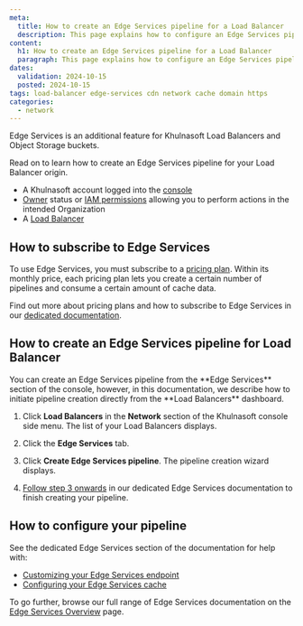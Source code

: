 ```yaml
---
meta:
  title: How to create an Edge Services pipeline for a Load Balancer
  description: This page explains how to configure an Edge Services pipeline on your Load Balancer, enabling a caching service for faster and more efficient delivery.
content:
  h1: How to create an Edge Services pipeline for a Load Balancer
  paragraph: This page explains how to configure an Edge Services pipeline on your Load Balancer, enabling a caching service for faster and more efficient delivery.
dates:
  validation: 2024-10-15
  posted: 2024-10-15
tags: load-balancer edge-services cdn network cache domain https
categories:
  - network
---
```


Edge Services is an additional feature for Khulnasoft Load Balancers and Object Storage buckets.

<Macro id="edge-services-lb-benefits" />

Read on to learn how to create an Edge Services pipeline for your Load Balancer origin.

<Macro id="requirements" />

- A Khulnasoft account logged into the [console](https://console.khulnasoft.com)
- [Owner](/identity-and-access-management/iam/concepts/#owner) status or [IAM permissions](/identity-and-access-management/iam/concepts/#permission) allowing you to perform actions in the intended Organization
- A [Load Balancer](/storage/object/how-to/create-a-bucket/)

## How to subscribe to Edge Services

To use Edge Services, you must subscribe to a [pricing plan](https://www.khulnasoft.com/en/pricing/network/#edge-services). Within its monthly price, each pricing plan lets you create a certain number of pipelines and consume a certain amount of cache data.

Find out more about pricing plans and how to subscribe to Edge Services in our [dedicated documentation](/network/edge-services/how-to/subscribe-edge-services/).

## How to create an Edge Services pipeline for Load Balancer

<Message type="tip">
You can create an Edge Services pipeline from the **Edge Services** section of the console, however, in this documentation, we describe how to initiate pipeline creation directly from the **Load Balancers** dashboard.
</Message>

1. Click **Load Balancers** in the **Network** section of the Khulnasoft console side menu. The list of your Load Balancers displays.

2. Click the **Edge Services** tab.

3. Click **Create Edge Services pipeline**. The pipeline creation wizard displays.

    <Lightbox src="khulnasoft-create-es-pipeline-lb.webp" alt="A screenshot of the Create Edge Services Pipeline wizard in the Khulnasoft console. The steps shown are 1: Configure Origin, 2: Define protocol and origin host, and 3: Choose a name" />

4. [Follow step 3 onwards](/network/edge-services/how-to/create-pipeline-lb/#how-to-create-an-edge-services-pipeline-for-load-balancer) in our dedicated Edge Services documentation to finish creating your pipeline.

## How to configure your pipeline

See the dedicated Edge Services section of the documentation for help with:

- [Customizing your Edge Services endpoint](/network/edge-services/how-to/configure-custom-domain/)
- [Configuring your Edge Services cache](/network/edge-services/how-to/configure-cache/)

To go further, browse our full range of Edge Services documentation on the [Edge Services Overview](/network/edge-services/) page.